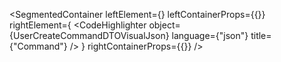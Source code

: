 
<SegmentedContainer
  leftElement={<UserCreateCommandDTODesc />}
  leftContainerProps={{}}
  rightElement={
    <CodeHighlighter
      object={UserCreateCommandDTOVisualJson}
      language={"json"}
      title={"Command"}
    />
  }
  rightContainerProps={{}}
/>
